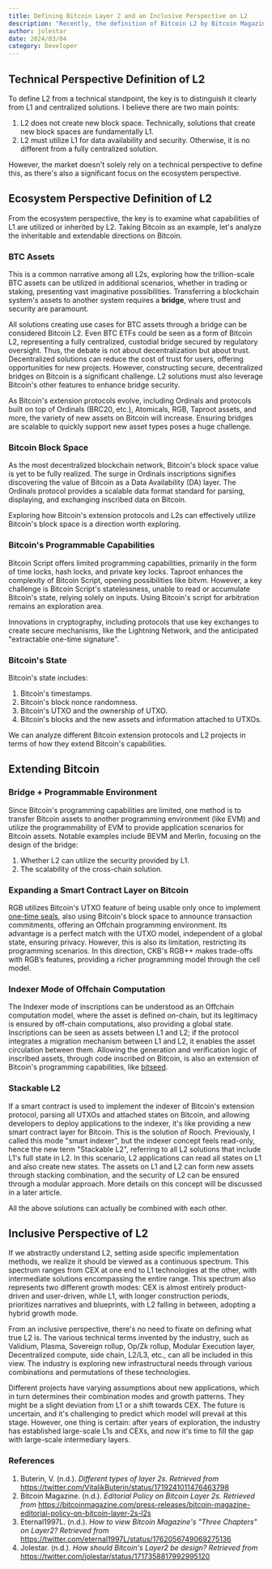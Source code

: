 ```yaml
---
title: Defining Bitcoin Layer 2 and an Inclusive Perspective on L2
description: "Recently, the definition of Bitcoin L2 by Bitcoin Magazine has sparked a debate about what constitutes Bitcoin L2, a discussion that has also occurred within the Ethereum community. So, how should we define L2? We can analyze this from both technical and ecosystem perspectives, and I advocate for an inclusive perspective of L2."
author: jolestar
date: 2024/03/04
category: Developer
---
```



<PostHeader />

## Technical Perspective Definition of L2

To define L2 from a technical standpoint, the key is to distinguish it clearly from L1 and centralized solutions. I believe there are two main points:

1. L2 does not create new block space. Technically, solutions that create new block spaces are fundamentally L1.
2. L2 must utilize L1 for data availability and security. Otherwise, it is no different from a fully centralized solution.

However, the market doesn't solely rely on a technical perspective to define this, as there's also a significant focus on the ecosystem perspective.

## Ecosystem Perspective Definition of L2

From the ecosystem perspective, the key is to examine what capabilities of L1 are utilized or inherited by L2. Taking Bitcoin as an example, let's analyze the inheritable and extendable directions on Bitcoin.

### BTC Assets

This is a common narrative among all L2s, exploring how the trillion-scale BTC assets can be utilized in additional scenarios, whether in trading or staking, presenting vast imaginative possibilities. Transferring a blockchain system's assets to another system requires a **bridge**, where trust and security are paramount.

All solutions creating use cases for BTC assets through a bridge can be considered Bitcoin L2. Even BTC ETFs could be seen as a form of Bitcoin L2, representing a fully centralized, custodial bridge secured by regulatory oversight. Thus, the debate is not about decentralization but about trust. Decentralized solutions can reduce the cost of trust for users, offering opportunities for new projects. However, constructing secure, decentralized bridges on Bitcoin is a significant challenge. L2 solutions must also leverage Bitcoin's other features to enhance bridge security.

As Bitcoin's extension protocols evolve, including Ordinals and protocols built on top of Ordinals (BRC20, etc.), Atomicals, RGB, Taproot assets, and more, the variety of new assets on Bitcoin will increase. Ensuring bridges are scalable to quickly support new asset types poses a huge challenge.

### Bitcoin Block Space

As the most decentralized blockchain network, Bitcoin's block space value is yet to be fully realized. The surge in Ordinals inscriptions signifies discovering the value of Bitcoin as a Data Availability (DA) layer. The Ordinals protocol provides a scalable data format standard for parsing, displaying, and exchanging inscribed data on Bitcoin.

Exploring how Bitcoin's extension protocols and L2s can effectively utilize Bitcoin's block space is a direction worth exploring.

### Bitcoin's Programmable Capabilities

Bitcoin Script offers limited programming capabilities, primarily in the form of time locks, hash locks, and private key locks. Taproot enhances the complexity of Bitcoin Script, opening possibilities like bitvm. However, a key challenge is Bitcoin Script's statelessness, unable to read or accumulate Bitcoin's state, relying solely on inputs. Using Bitcoin's script for arbitration remains an exploration area.

Innovations in cryptography, including protocols that use key exchanges to create secure mechanisms, like the Lightning Network, and the anticipated "extractable one-time signature".

### Bitcoin's State

Bitcoin's state includes:

1. Bitcoin's timestamps.
2. Bitcoin's block nonce randomness.
3. Bitcoin's UTXO and the ownership of UTXO.
4. Bitcoin's blocks and the new assets and information attached to UTXOs.

We can analyze different Bitcoin extension protocols and L2 projects in terms of how they extend Bitcoin's capabilities.

## Extending Bitcoin

### Bridge + Programmable Environment

Since Bitcoin's programming capabilities are limited, one method is to transfer Bitcoin assets to another programming environment (like EVM) and utilize the programmability of EVM to provide application scenarios for Bitcoin assets. Notable examples include BEVM and Merlin, focusing on the design of the bridge:

1. Whether L2 can utilize the security provided by L1.
2. The scalability of the cross-chain solution.

### Expanding a Smart Contract Layer on Bitcoin

RGB utilizes Bitcoin's UTXO feature of being usable only once to implement [one-time seals](https://www.btcstudy.org/2023/01/10/overview-of-the-main-concepts-and-features-of-the-rgb-design/), also using Bitcoin's block space to announce transaction commitments, offering an Offchain programming environment. Its advantage is a perfect match with the UTXO model, independent of a global state, ensuring privacy. However, this is also its limitation, restricting its programming scenarios. In this direction, CKB's RGB++ makes trade-offs with RGB’s features, providing a richer programming model through the cell model.

### Indexer Mode of Offchain Computation

The Indexer mode of inscriptions can be understood as an Offchain computation model, where the asset is defined on-chain, but its legitimacy is ensured by off-chain computations, also providing a global state. Inscriptions can be seen as assets between L1 and L2; if the protocol integrates a migration mechanism between L1 and L2, it enables the asset circulation between them. Allowing the generation and verification logic of inscribed assets, through code inscribed on Bitcoin, is also an extension of Bitcoin's programming capabilities, like [bitseed](https://bitseed.pro/).

### Stackable L2

If a smart contract is used to implement the indexer of Bitcoin's extension protocol, parsing all UTXOs and attached states on Bitcoin, and allowing developers to deploy applications to the indexer, it's like providing a new smart contract layer for Bitcoin. This is the solution of Rooch. Previously, I called this mode "smart indexer", but the indexer concept feels read-only, hence the new term "Stackable L2", referring to all L2 solutions that include L1's full state in L2. In this scenario, L2 applications can read all states on L1 and also create new states. The assets on L1 and L2 can form new assets through stacking combination, and the security of L2 can be ensured through a modular approach. More details on this concept will be discussed in a later article.

All the above solutions can actually be combined with each other.

## Inclusive Perspective of L2

If we abstractly understand L2, setting aside specific implementation methods, we realize it should be viewed as a continuous spectrum. This spectrum ranges from CEX at one end to L1 technologies at the other, with intermediate solutions encompassing the entire range. This spectrum also represents two different growth modes: CEX is almost entirely product-driven and user-driven, while L1, with longer construction periods, prioritizes narratives and blueprints, with L2 falling in between, adopting a hybrid growth mode.

From an inclusive perspective, there's no need to fixate on defining what true L2 is. The various technical terms invented by the industry, such as Validium, Plasma, Sovereign rollup, Op/Zk rollup, Modular Execution layer, Decentralized compute, side chain, L2/L3, etc., can all be included in this view. The industry is exploring new infrastructural needs through various combinations and permutations of these technologies.

Different projects have varying assumptions about new applications, which in turn determines their combination modes and growth patterns. They might be a slight deviation from L1 or a shift towards CEX. The future is uncertain, and it's challenging to predict which model will prevail at this stage. However, one thing is certain: after years of exploration, the industry has established large-scale L1s and CEXs, and now it's time to fill the gap with large-scale intermediary layers.

### References

1. Buterin, V. (n.d.). *Different types of layer 2s. Retrieved from* https://twitter.com/VitalikButerin/status/1719241011476463798 
2. Bitcoin Magazine. (n.d.). *Editorial Policy on Bitcoin Layer 2s. Retrieved from* https://bitcoinmagazine.com/press-releases/bitcoin-magazine-editorial-policy-on-bitcoin-layer-2s-l2s
3. Eternal1997L. (n.d.). *How to view Bitcoin Magazine's "Three Chapters" on Layer2? Retrieved from* https://twitter.com/eternal1997L/status/1762056749069275136
4. Jolestar. (n.d.). *How should Bitcoin's Layer2 be design? Retrieved from* https://twitter.com/jolestar/status/1717358817992995120
